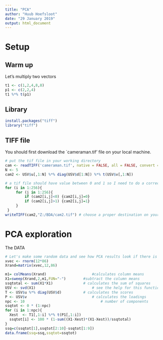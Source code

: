 ```yaml
---
title: "PCA"
author: "Huub Hoefsloot"
date: "29 January 2019"
output: html_document
---
```


# Setup

## Warm up
Let's multiply two vectors
```r
t1 <- c(1,2,4,8,8)
p1 <- c(2,2,4)
t1 %*% t(p1)

```

## Library
```r
install.packages("tiff")
library("tiff")
```

## TIFF file
You should first download the `cameraman.tif' file on your local machine. 
```r
# put the tif file in your working directory
cam <- readTIFF('cameraman.tif', native = FALSE, all = FALSE, convert = FALSE, info = FALSE, indexed = FALSE, as.is = FALSE)
N <- 5
cam2 <- USV$u[,1:N] %*% diag(USV$d[1:N]) %*% t(USV$v[,1:N])

# a tif file should have value between 0 and 1 so I need to do a correction
for (i in 1:256){
     for (j in 1:256){
         if (cam2[i,j]<0) {cam2[i,j]=0}
         if (cam2[i,j]>1) {cam2[i,j]=1}
     }
 }
writeTIFF(cam2,"Z:/BDA/cam2.tif") # choose a proper destination on your machine
```

# PCA exploration
The DATA


```r
# Let's make some random data and see how PCA results look if there is no information in the data.
xvec <- rnorm(12*86)
Xrand=matrix(xvec,12,86)

m1= colMeans(Xrand) 				    #calculates column means
X1=sweep(Xrand,2,m1,FUN="-")		#subtract the column means
ssqtotal <- sum(X1*X1)			    # calculates the sum of squares
USV <- svd(X1)					        # see the help for this function
T <- USV$u %*% diag(USV$d)			# calculates the scores
P <- USV$v					            # calculates the loadings
npc <- 10						            # number of components
ssqtot <- 0 * (1:npc)
for (i in 1:npc){
  Xest  <- T1[,1:i] %*% t(P1[,1:i])
  ssqtot[i] <- 100 * (1-sum((X1-Xest)*(X1-Xest))/ssqtotal)
}
ssq=c(ssqtot[1],ssqtot[2:10]-ssqtot[1:9])
data.frame(ssq=ssq,ssqtot=ssqtot)
```






